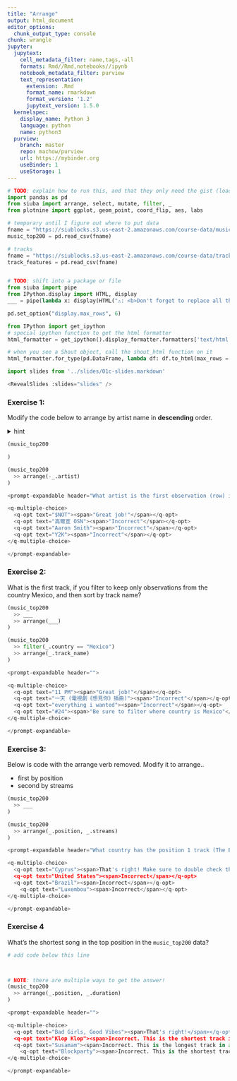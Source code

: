 ```yaml
---
title: "Arrange"
output: html_document
editor_options: 
  chunk_output_type: console
chunk: wrangle
jupyter:
  jupytext:
    cell_metadata_filter: name,tags,-all
    formats: Rmd//Rmd,notebooks//ipynb
    notebook_metadata_filter: purview
    text_representation:
      extension: .Rmd
      format_name: rmarkdown
      format_version: '1.2'
      jupytext_version: 1.5.0
  kernelspec:
    display_name: Python 3
    language: python
    name: python3
  purview:
    branch: master
    repo: machow/purview
    url: https://mybinder.org
    useBinder: 1
    useStorage: 1
---
```


```python
# TODO: explain how to run this, and that they only need the gist (loads tools)
import pandas as pd
from siuba import arrange, select, mutate, filter, _
from plotnine import ggplot, geom_point, coord_flip, aes, labs

# temporary until I figure out where to put data
fname = "https://siublocks.s3.us-east-2.amazonaws.com/course-data/music200.csv"
music_top200 = pd.read_csv(fname)

# tracks
fname = "https://siublocks.s3.us-east-2.amazonaws.com/course-data/track_features.csv"
track_features = pd.read_csv(fname)


# TODO: shift into a package or file
from siuba import pipe
from IPython.display import HTML, display
___ = pipe(lambda x: display(HTML("⚠️: <b>Don't forget to replace all the blanks!</b>")) and _)

pd.set_option("display.max_rows", 6)

from IPython import get_ipython
# special ipython function to get the html formatter
html_formatter = get_ipython().display_formatter.formatters['text/html']

# when you see a Shout object, call the shout_html function on it
html_formatter.for_type(pd.DataFrame, lambda df: df.to_html(max_rows = pd.get_option("display.max_rows")))
```

```python
import slides from '../slides/01c-slides.markdown'

<RevealSlides :slides="slides" />

```


### Exercise 1:

Modify the code below to arrange by artist name in **descending** order.

<details>
  <summary>hint</summary>
  
  > You can sort something in descending order, using the `-` operator.
   
  <details>
      <summary>another hint</summary>
      
  > Start by using the pipe operator with `arrange()`. You will need to specify what to arrange by.
      
  </details>
  
</details>

```python
(music_top200

)
```

```python
(music_top200
  >> arrange(-_.artist)
)
```

```python
<prompt-expandable header="What artist is the first observation (row) in the result?">

<q-multiple-choice>
  <q-opt text="$NOT"><span>"Great job!"</span></q-opt>
  <q-opt text="高爾宣 OSN"><span>"Incorrect"</span></q-opt>
  <q-opt text="Aaron Smith"><span>"Incorrect"</span></q-opt>
  <q-opt text="Y2K"><span>"Incorrect"</span></q-opt>    
</q-multiple-choice>

</prompt-expandable>

```

### Exercise 2:

What is the first track, if you filter to keep only observations from the country Mexico, and then sort by track name?

```python
(music_top200
  >> ___
  >> arrange(___)
)
```

```python
(music_top200
  >> filter(_.country == "Mexico")
  >> arrange(_.track_name)
)
```

```python
<prompt-expandable header="">

<q-multiple-choice>
  <q-opt text="11 PM"><span>"Great job!"</span></q-opt>
  <q-opt text="一天 (電視劇《想見你》插曲)"><span>"Incorrect"</span></q-opt>
  <q-opt text="everything i wanted"><span>"Incorrect"</span></q-opt>
  <q-opt text="#24"><span>"Be sure to filter where country is Mexico"</span></q-opt>    
</q-multiple-choice>

</prompt-expandable>

```

### Exercise 3: 

Below is code with the arrange verb removed. Modify it to arrange..

* first by position
* second by streams

```python
(music_top200
  >> ___
)
```

```python
(music_top200
  >> arrange(_.position, _.streams)
)
```

```python

<prompt-expandable header="What country has the position 1 track (The Box) with fewest streams?">

<q-multiple-choice>
  <q-opt text="Cyprus"><span>That's right! Make sure to double check that the track is named The Box by Roddy Ricch.</span></q-opt>
  <q-opt text="United States"><span>Incorrect</span></q-opt>
  <q-opt text="Brazil"><span>Incorrect</span></q-opt>
    <q-opt text="Luxembou"><span>Incorrect</span></q-opt>
</q-multiple-choice>

</prompt-expandable>

```

### Exercise 4

What's the shortest song in the top position in the `music_top200` data?

```python
# add code below this line




```

```python
# NOTE: there are multiple ways to get the answer!
(music_top200
  >> arrange(_.position, _.duration)
)
```

```python

<prompt-expandable header="">

<q-multiple-choice>
  <q-opt text="Bad Girls, Good Vibes"><span>That's right!</span></q-opt>
  <q-opt text="Klop Klop"><span>Incorrect. This is the shortest track in any position. Can you sort to get top position tracks first?</span></q-opt>
  <q-opt text="Susamam"><span>Incorrect. This is the longest track in any position. Can you sort to get top position tracks first?</span></q-opt>
    <q-opt text="Blockparty"><span>Incorrect. This is the shortest track in the last position.</span></q-opt>
</q-multiple-choice>

</prompt-expandable>

```
